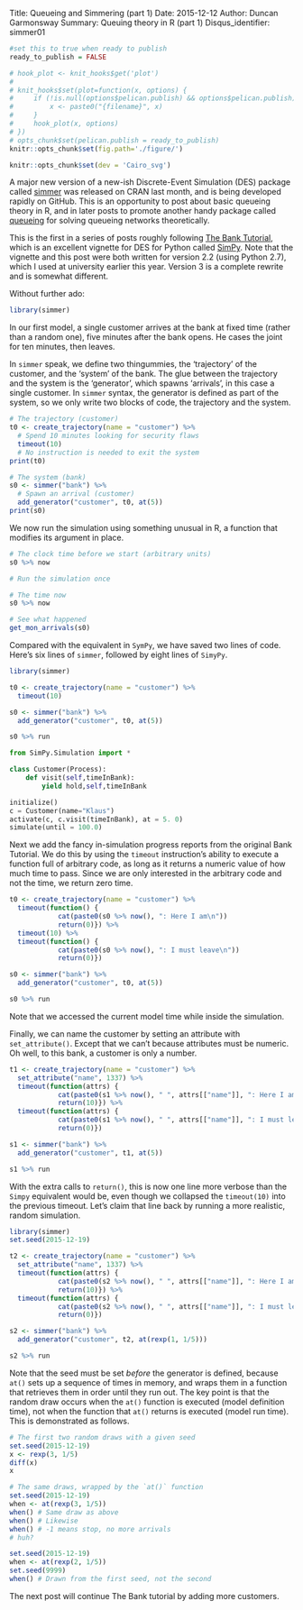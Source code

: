 Title: Queueing and Simmering (part 1)
Date: 2015-12-12
Author: Duncan Garmonsway
Summary: Queuing theory in R (part 1)
Disqus_identifier: simmer01

```r
#set this to true when ready to publish
ready_to_publish = FALSE

# hook_plot <- knit_hooks$get('plot')
# 
# knit_hooks$set(plot=function(x, options) {
#     if (!is.null(options$pelican.publish) && options$pelican.publish) {
#         x <- paste0("{filename}", x)
#     }
#     hook_plot(x, options)
# })
# opts_chunk$set(pelican.publish = ready_to_publish)
knitr::opts_chunk$set(fig.path='./figure/')

knitr::opts_chunk$set(dev = 'Cairo_svg')
```

A major new version of a new-ish Discrete-Event Simulation (DES) package called
[simmer](https://github.com/Bart6114/simmer) was released on CRAN last month,
and is being developed rapidly on GitHub.  This is an opportunity to post about
basic queueing theory in R, and in later posts to promote another handy package
called [queueing](https://cran.r-project.org/package=queueing) for solving
queueing networks theoretically.

This is the first in a series of posts roughly following [The Bank
Tutorial](https://pythonhosted.org/SimPy/Tutorials/TheBank.html), which is an
excellent vignette for DES for Python called
[SimPy](https://pythonhosted.org/SimPy/index.html).  Note that the vignette and
this post were both written for version 2.2 (using Python 2.7), which I used at
university earlier this year.  Version 3 is a complete rewrite and is somewhat
different.

Without further ado:

```r
library(simmer)
```

In our first model, a single customer arrives at the bank at fixed time (rather
than a random one), five minutes after the bank opens.  He cases the joint for
ten minutes, then leaves.  

In `simmer` speak, we define two thingummies, the 'trajectory' of the customer,
and the 'system' of the bank.  The glue between the trajectory and the system is
the 'generator', which spawns 'arrivals', in this case a single customer.  In
`simmer` syntax, the generator is defined as part of the system, so we only
write two blocks of code, the trajectory and the system.

```r
# The trajectory (customer)
t0 <- create_trajectory(name = "customer") %>%
  # Spend 10 minutes looking for security flaws
  timeout(10)
  # No instruction is needed to exit the system
print(t0)

# The system (bank)
s0 <- simmer("bank") %>%
  # Spawn an arrival (customer)
  add_generator("customer", t0, at(5)) 
print(s0)
```

We now run the simulation using something unusual in R, a function that
modifies its argument in place.

```r
# The clock time before we start (arbitrary units)
s0 %>% now

# Run the simulation once

# The time now
s0 %>% now

# See what happened
get_mon_arrivals(s0)
```

Compared with the equivalent in `SymPy`, we have saved two lines of code.
Here's six lines of `simmer`, followed by eight lines of `SimyPy`.

```r
library(simmer)

t0 <- create_trajectory(name = "customer") %>%
  timeout(10)

s0 <- simmer("bank") %>%
  add_generator("customer", t0, at(5)) 

s0 %>% run
```

```python
from SimPy.Simulation import *                           

class Customer(Process):                                 
    def visit(self,timeInBank):                          
        yield hold,self,timeInBank                       

initialize()                                             
c = Customer(name="Klaus")                               
activate(c, c.visit(timeInBank), at = 5. 0)                   
simulate(until = 100.0)       
```

Next we add the fancy in-simulation progress reports from the original Bank
Tutorial.  We do this  by using the `timeout` instruction's ability to execute a
function full of arbitrary code, as long as it returns a numeric value of how
much time to pass. Since we are only interested in the arbitrary code and not
the time, we return zero time.

```r
t0 <- create_trajectory(name = "customer") %>%
  timeout(function() {
            cat(paste0(s0 %>% now(), ": Here I am\n"))
            return(0)}) %>%
  timeout(10) %>%
  timeout(function() {
            cat(paste0(s0 %>% now(), ": I must leave\n"))
            return(0)})

s0 <- simmer("bank") %>%
  add_generator("customer", t0, at(5)) 

s0 %>% run
```

Note that we accessed the current model time while inside the simulation.

Finally, we can name the customer by setting an attribute with
`set_attribute()`.  Except that we can't because attributes must be numeric.  Oh
well, to this bank, a customer is only a number. 

```r
t1 <- create_trajectory(name = "customer") %>%
  set_attribute("name", 1337) %>%
  timeout(function(attrs) {
            cat(paste0(s1 %>% now(), " ", attrs[["name"]], ": Here I am\n"))
            return(10)}) %>%
  timeout(function(attrs) {
            cat(paste0(s1 %>% now(), " ", attrs[["name"]], ": I must leave\n"))
            return(0)})

s1 <- simmer("bank") %>%
  add_generator("customer", t1, at(5)) 

s1 %>% run
```

With the extra calls to `return()`, this is now one line more verbose than the
`Simpy` equivalent would be, even though we collapsed the `timeout(10)` into the
previous timeout.  Let's claim that line back by running a more realistic,
random simulation.  

```r
library(simmer)
set.seed(2015-12-19)

t2 <- create_trajectory(name = "customer") %>%
  set_attribute("name", 1337) %>%
  timeout(function(attrs) {
            cat(paste0(s2 %>% now(), " ", attrs[["name"]], ": Here I am\n"))
            return(10)}) %>%
  timeout(function(attrs) {
            cat(paste0(s2 %>% now(), " ", attrs[["name"]], ": I must leave\n"))
            return(0)})

s2 <- simmer("bank") %>%
  add_generator("customer", t2, at(rexp(1, 1/5))) 

s2 %>% run
```

Note that the seed must be set *before* the generator is defined, because `at()`
sets up a sequence of times in memory, and wraps them in a function that
retrieves them in order until they run out.  The key point is that the random
draw occurs when the `at()` function is executed (model definition time), not
when the function that `at()` returns is executed (model run time).  This is
demonstrated as follows.

```r
# The first two random draws with a given seed
set.seed(2015-12-19)
x <- rexp(3, 1/5)
diff(x)
x

# The same draws, wrapped by the `at()` function
set.seed(2015-12-19)
when <- at(rexp(3, 1/5))
when() # Same draw as above
when() # Likewise
when() # -1 means stop, no more arrivals
# huh?

set.seed(2015-12-19)
when <- at(rexp(2, 1/5))
set.seed(9999)
when() # Drawn from the first seed, not the second
```

The next post will continue The Bank tutorial by adding more customers.
